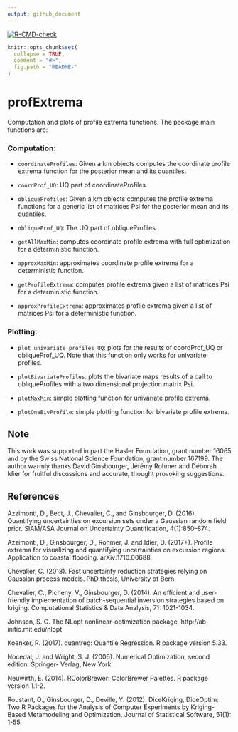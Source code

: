 ```yaml
---
output: github_document
---
```


<!-- README.md is generated from README.Rmd. Please edit that file -->

<!-- badges: start -->
  [![R-CMD-check](https://github.com/dazzimonti/profExtrema/actions/workflows/R-CMD-check.yaml/badge.svg)](https://github.com/dazzimonti/profExtrema/actions/workflows/R-CMD-check.yaml)
  <!-- badges: end -->

```r
knitr::opts_chunk$set(
  collapse = TRUE,
  comment = "#>",
  fig.path = "README-"
)
```

# profExtrema

Computation and plots of profile extrema functions. The package main functions are:

### Computation:

* `coordinateProfiles`: Given a km objects computes the coordinate profile extrema function for the posterior mean and its quantiles.

* `coordProf_UQ`: UQ part of coordinateProfiles.

* `obliqueProfiles`: Given a km objects computes the profile extrema functions for a generic list of matrices Psi for the posterior mean and its quantiles.

* `obliqueProf_UQ`: The UQ part of obliqueProfiles.

* `getAllMaxMin`: computes coordinate profile extrema with full optimization for a deterministic function.

* `approxMaxMin`: approximates coordinate profile extrema for a deterministic function.

* `getProfileExtrema`: computes profile extrema given a list of matrices Psi for a deterministic function.

* `approxProfileExtrema`: approximates profile extrema given a list of matrices Psi for a deterministic function.

### Plotting:
* `plot_univariate_profiles_UQ`: plots for the results of coordProf_UQ or obliqueProf_UQ. Note that this function only works for univariate profiles.

* `plotBivariateProfiles`: plots the bivariate maps results of a call to obliqueProfiles with a two dimensional projection matrix Psi.

* `plotMaxMin`: simple plotting function for univariate profile extrema.

* `plotOneBivProfile`: simple plotting function for bivariate profile extrema.

## Note

This work was supported in part the Hasler Foundation, grant number 16065 and by the Swiss National Science Foundation, grant number 167199. The author warmly thanks David Ginsbourger, Jérémy Rohmer and Déborah Idier for fruitful discussions and accurate, thought provoking suggestions.


## References

Azzimonti, D., Bect, J., Chevalier, C., and Ginsbourger, D. (2016). Quantifying uncertainties on excursion sets under a Gaussian random field prior. SIAM/ASA Journal on Uncertainty Quantification, 4(1):850–874.

Azzimonti, D., Ginsbourger, D., Rohmer, J. and Idier, D. (2017+). Profile extrema for visualizing and quantifying uncertainties on excursion regions. Application to coastal flooding. arXiv:1710.00688.

Chevalier, C. (2013). Fast uncertainty reduction strategies relying on Gaussian process models. PhD thesis, University of Bern.

Chevalier, C., Picheny, V., Ginsbourger, D. (2014). An efficient and user-friendly implementation of batch-sequential inversion strategies based on kriging. Computational Statistics & Data Analysis, 71: 1021-1034.

Johnson, S. G. The NLopt nonlinear-optimization package, http://ab-initio.mit.edu/nlopt

Koenker, R. (2017). quantreg: Quantile Regression. R package version 5.33.

Nocedal, J. and Wright, S. J. (2006). Numerical Optimization, second edition. Springer- Verlag, New York.

Neuwirth, E. (2014). RColorBrewer: ColorBrewer Palettes. R package version 1.1-2.

Roustant, O., Ginsbourger, D., Deville, Y. (2012). DiceKriging, DiceOptim: Two R Packages for the Analysis of Computer Experiments by Kriging-Based Metamodeling and Optimization. Journal of Statistical Software, 51(1): 1-55.

